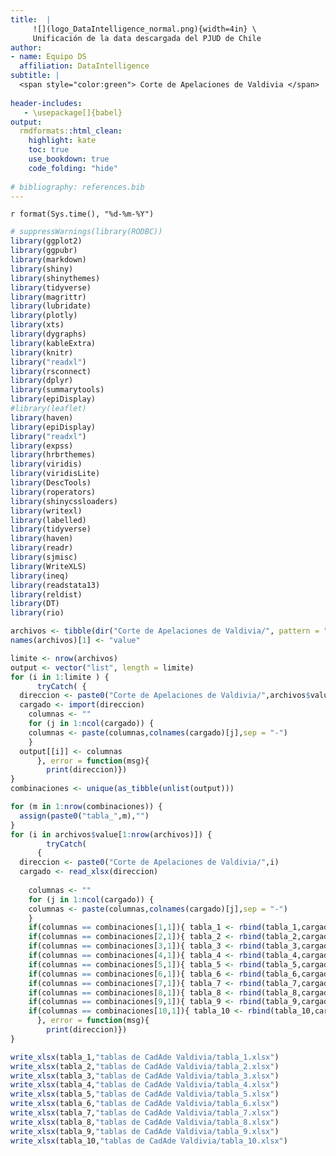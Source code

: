 ```yaml
---
title:  | 
     ![](logo_DataIntelligence_normal.png){width=4in} \
     Unificación de la data descargada del PJUD de Chile
author:
- name: Equipo DS
  affiliation: DataIntelligence
subtitle: | 
  <span style="color:green"> Corte de Apelaciones de Valdivia </span> 
  
header-includes:
   - \usepackage[]{babel}
output:
  rmdformats::html_clean:
    highlight: kate
    toc: true
    use_bookdown: true
    code_folding: "hide"    
    
# bibliography: references.bib 
---
```


<!-- http://openaccess.uoc.edu/webapps/o2/bitstream/10609/64085/6/romancalafatiTFG0617memoria.pdf -->

`r format(Sys.time(), "%d-%m-%Y")`
<style type="text/css">
.main-container {
  max-width: 1600px;
  margin-left: 100px;
  margin-right: auto;
}
</style>

```r
# suppressWarnings(library(RODBC))
library(ggplot2)
library(ggpubr)
library(markdown)
library(shiny)
library(shinythemes)
library(tidyverse)
library(magrittr)
library(lubridate)
library(plotly)
library(xts)
library(dygraphs)
library(kableExtra)
library(knitr)
library("readxl")
library(rsconnect)
library(dplyr)
library(summarytools)
library(epiDisplay)
#library(leaflet)
library(haven)
library(epiDisplay)
library("readxl")
library(expss)
library(hrbrthemes)
library(viridis)
library(viridisLite)
library(DescTools)
library(roperators)
library(shinycssloaders)
library(writexl)
library(labelled)
library(tidyverse)
library(haven)
library(readr)
library(sjmisc)
library(WriteXLS)
library(ineq)
library(readstata13)
library(reldist)
library(DT)
library(rio)
```

```r
archivos <- tibble(dir("Corte de Apelaciones de Valdivia/", pattern = ".xlsx"))
names(archivos)[1] <- "value"
```

```r
limite <- nrow(archivos)
output <- vector("list", length = limite)
for (i in 1:limite ) {
      tryCatch( {
  direccion <- paste0("Corte de Apelaciones de Valdivia/",archivos$value[i])
  cargado <- import(direccion) 
    columnas <- ""
    for (j in 1:ncol(cargado)) {
    columnas <- paste(columnas,colnames(cargado)[j],sep = "-")
    }
  output[[i]] <- columnas
      }, error = function(msg){ 
        print(direccion)})
}
combinaciones <- unique(as_tibble(unlist(output)))
```

```r
for (m in 1:nrow(combinaciones)) {
  assign(paste0("tabla_",m),"")     
}
for (i in archivos$value[1:nrow(archivos)]) {
        tryCatch(
      {
  direccion <- paste0("Corte de Apelaciones de Valdivia/",i)
  cargado <- read_xlsx(direccion)  
  
    columnas <- ""
    for (j in 1:ncol(cargado)) { 
    columnas <- paste(columnas,colnames(cargado)[j],sep = "-")
    } 
    if(columnas == combinaciones[1,1]){ tabla_1 <- rbind(tabla_1,cargado)}
    if(columnas == combinaciones[2,1]){ tabla_2 <- rbind(tabla_2,cargado)}
    if(columnas == combinaciones[3,1]){ tabla_3 <- rbind(tabla_3,cargado)}
    if(columnas == combinaciones[4,1]){ tabla_4 <- rbind(tabla_4,cargado)}
    if(columnas == combinaciones[5,1]){ tabla_5 <- rbind(tabla_5,cargado)}
    if(columnas == combinaciones[6,1]){ tabla_6 <- rbind(tabla_6,cargado)}
    if(columnas == combinaciones[7,1]){ tabla_7 <- rbind(tabla_7,cargado)}
    if(columnas == combinaciones[8,1]){ tabla_8 <- rbind(tabla_8,cargado)}
    if(columnas == combinaciones[9,1]){ tabla_9 <- rbind(tabla_9,cargado)} 
    if(columnas == combinaciones[10,1]){ tabla_10 <- rbind(tabla_10,cargado)} 
      }, error = function(msg){
        print(direccion)})
}
```

```r
write_xlsx(tabla_1,"tablas de CadAde Valdivia/tabla_1.xlsx")
write_xlsx(tabla_2,"tablas de CadAde Valdivia/tabla_2.xlsx")
write_xlsx(tabla_3,"tablas de CadAde Valdivia/tabla_3.xlsx")
write_xlsx(tabla_4,"tablas de CadAde Valdivia/tabla_4.xlsx")
write_xlsx(tabla_5,"tablas de CadAde Valdivia/tabla_5.xlsx")
write_xlsx(tabla_6,"tablas de CadAde Valdivia/tabla_6.xlsx")
write_xlsx(tabla_7,"tablas de CadAde Valdivia/tabla_7.xlsx")
write_xlsx(tabla_8,"tablas de CadAde Valdivia/tabla_8.xlsx")
write_xlsx(tabla_9,"tablas de CadAde Valdivia/tabla_9.xlsx") 
write_xlsx(tabla_10,"tablas de CadAde Valdivia/tabla_10.xlsx") 
```

